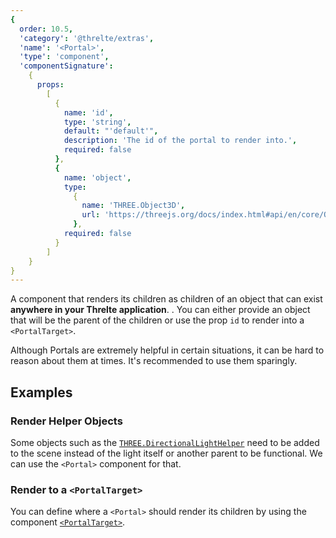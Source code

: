 ```yaml
---
{
  order: 10.5,
  'category': '@threlte/extras',
  'name': '<Portal>',
  'type': 'component',
  'componentSignature':
    {
      props:
        [
          {
            name: 'id',
            type: 'string',
            default: "'default'",
            description: 'The id of the portal to render into.',
            required: false
          },
          {
            name: 'object',
            type:
              {
                name: 'THREE.Object3D',
                url: 'https://threejs.org/docs/index.html#api/en/core/Object3D'
              },
            required: false
          }
        ]
    }
}
---
```


A component that renders its children as children of an object that can exist **anywhere in your Threlte application**.
. You can either provide an object that will be the parent of the children or use the prop `id` to render into a `<PortalTarget>`.

<Tip type="tip">
  Although Portals are extremely helpful in certain situations, it can be hard to reason about them
  at times. It's recommended to use them sparingly.
</Tip>

## Examples

### Render Helper Objects

Some objects such as the [`THREE.DirectionalLightHelper`](https://threejs.org/docs/index.html#api/en/helpers/DirectionalLightHelper)
need to be added to the scene instead of the light itself or another parent to be functional. We can use the `<Portal>` component for that.

<Example path="extras/portals/helper" />

### Render to a `<PortalTarget>`

You can define where a `<Portal>` should render its children by using the component [`<PortalTarget>`](/docs/reference/extras/portal-target).

<Example path="extras/portals/basic" />
